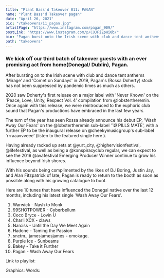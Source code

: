 ```yaml
---
title: "Plant Bass'd Takeover 011: PAGAN"
name: "Plant Bass'd Takeover pagan"
date: "April 26, 2021"
pic: "/takeovers/11_pagan.jpg"
artistPage: "https://www.instagram.com/pagan_909/"
postLink: "https://www.instagram.com/p/COJFiZpHiOb/"
bio: "Pagan burst onto the Irish scene with club and dance tent anthems 'Mirage' and 'Comet on Sundays' in 2019"
path: "takeovers"
---
```


### We kick off our third batch of takeover guests with an ever promising act from home(Donegal/ Dublin), Pagan.

After bursting on to the Irish scene with club and dance tent anthems 'Mirage' and 'Comet on Sundays' in 2019, Pagan's (Rossa Doherty) stock has not been suppressed by pandemic times as much as others.

2020 saw Doherty's first release on a major label with 'Never Known' on the 'Peace, Love, Unity, Respect Vol. 4' compilation from @lobstertheremin. Once again with this release, we were reintroduced to the euphoric club sound that Pagan's productions have embraced in the last few years.

The turn of the year has seen Rossa already announce his debut EP, 'Wash Away Our Fears' on the @lobstertheremin sub-label '1Ø PILLS MATE', with a further EP to be the inaugural release on @cheekymusicgroup's sub-label 'rrraaavvveee' (listen to the featured single here <HoverLink url="cheekymusicgroup.bandcamp.com/album/butterfly" external />).

Having already racked up sets at @yurt_city, @highervisionfestival, @lifefestival, as well as being a @konspiracyclub regular, we can expect to see the 2019 @avafestival Emerging Producer Winner continue to grow his influence beyond Irish shores.

With his sounds being complimented by the likes of DJ Boring, Justin Jay, and Alan Fitzpatrick of late, Pagan is ready to return to the booth as soon as possible along with his growing catalogue to boot.

Here are 10 tunes that have influenced the Donegal native over the last 12 months, including his latest single 'Wash Away Our Fears'.

1. Warwick - Nash to Monk
2. 99SHOTPOWER - Cyberbellum
3. Coco Bryce - Lovin U
4. Charli XCX - claws
5. Narciss - Until the Day We Meet Again
6. Hadone - Taming the Passion
7. snctm., jamesjamesjames - omokage.
8. Purple Ice - Sunbeams
9. Bakey - Take it Further
10. Pagan - Wash Away Our Fears

Link to playlist: <HoverLink url="open.spotify.com/playlist/5skAgzUfGmZLwrOPNLnGVf" name="Plant Bass'd Picks." external />

Graphics: <HoverLink url="www.instagram.com/eggboy_design" name="@eggboy_design" external />
Words: <HoverLink url="www.instagram.com/obruvver" name="@obruvver" external />
